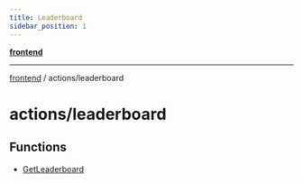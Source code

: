 ```yaml
---
title: Leaderboard
sidebar_position: 1
---
```


[**frontend**](./leaderboard/../..)

***

[frontend](./leaderboard/../..) / actions/leaderboard

# actions/leaderboard

## Functions

- [GetLeaderboard](./leaderboard/functions/GetLeaderboard)
